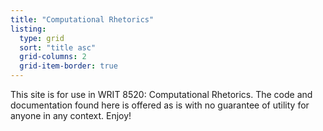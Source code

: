```yaml
---
title: "Computational Rhetorics"
listing: 
  type: grid
  sort: "title asc"
  grid-columns: 2
  grid-item-border: true
---
```


This site is for use in WRIT 8520: Computational Rhetorics. The code and documentation found here is offered as is with no guarantee of utility for anyone in any context. Enjoy!



